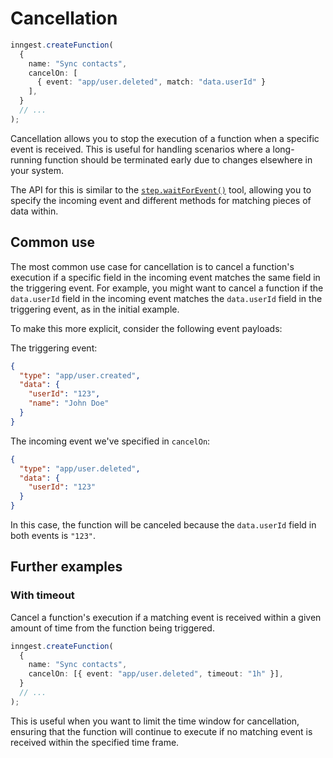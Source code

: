 # Cancellation

```ts
inngest.createFunction(
  {
    name: "Sync contacts",
    cancelOn: [
      { event: "app/user.deleted", match: "data.userId" }
    ],
  }
  // ...
);
```

Cancellation allows you to stop the execution of a function when a specific event is received. This is useful for handling scenarios where a long-running function should be terminated early due to changes elsewhere in your system.

The API for this is similar to the [`step.waitForEvent()`](/docs/functions/multi-step#wait-for-event) tool, allowing you to specify the incoming event and different methods for matching pieces of data within.

## Common use

The most common use case for cancellation is to cancel a function's execution if a specific field in the incoming event matches the same field in the triggering event. For example, you might want to cancel a function if the `data.userId` field in the incoming event matches the `data.userId` field in the triggering event, as in the initial example.

To make this more explicit, consider the following event payloads:

The triggering event:

```json
{
  "type": "app/user.created",
  "data": {
    "userId": "123",
    "name": "John Doe"
  }
}
```

The incoming event we've specified in `cancelOn`:

```json
{
  "type": "app/user.deleted",
  "data": {
    "userId": "123"
  }
}
```

In this case, the function will be canceled because the `data.userId` field in both events is `"123"`.

## Further examples

### With timeout

Cancel a function's execution if a matching event is received within a given amount of time from the function being triggered.

```ts
inngest.createFunction(
  {
    name: "Sync contacts",
    cancelOn: [{ event: "app/user.deleted", timeout: "1h" }],
  }
  // ...
);
```

This is useful when you want to limit the time window for cancellation, ensuring that the function will continue to execute if no matching event is received within the specified time frame.

